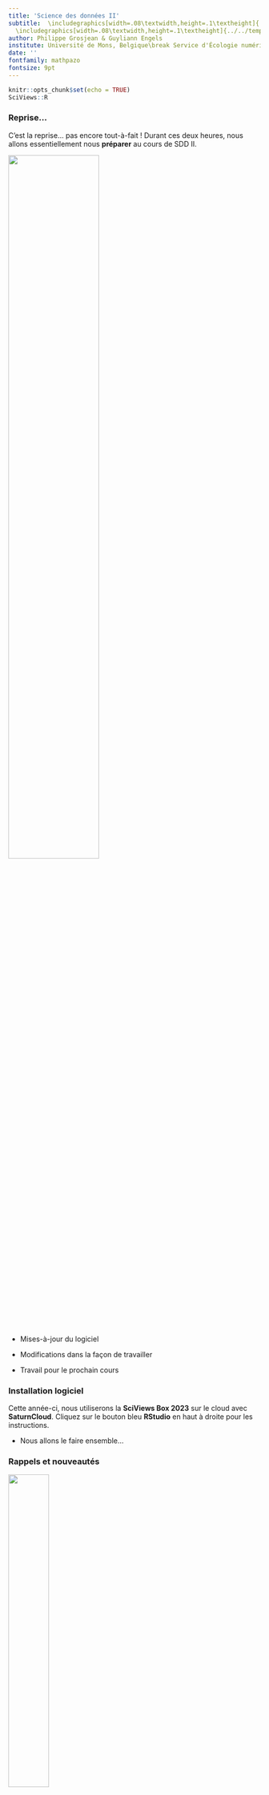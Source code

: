 ```yaml
---
title: 'Science des données II'
subtitle:  \includegraphics[width=.08\textwidth,height=.1\textheight]{../../template/biodatascience.png}
  \includegraphics[width=.08\textwidth,height=.1\textheight]{../../template/SciViews-logo.pdf} \vfill Reprise et installation du logiciel
author: Philippe Grosjean & Guyliann Engels 
institute: Université de Mons, Belgique\break Service d'Écologie numérique\break \includegraphics[width=.08\textwidth,height=.1\textheight]{../../template/EcoNum-logo.pdf} \break \url{https://wp.sciviews.org} \break \url{sdd@sciviews.org}
date: ''
fontfamily: mathpazo
fontsize: 9pt
---
```


```r
knitr::opts_chunk$set(echo = TRUE)
SciViews::R
```

### Reprise...

C'est la reprise... pas encore tout-à-fait ! Durant ces deux heures, nous allons essentiellement nous **préparer** au cours de SDD II.

\center

![](figures/start.jpg){width="60%"}

-   Mises-à-jour du logiciel

-   Modifications dans la façon de travailler

-   Travail pour le prochain cours

### Installation logiciel

Cette année-ci, nous utiliserons la **SciViews Box 2023** sur le cloud avec **SaturnCloud**. Cliquez sur le bouton bleu **RStudio** en haut à droite pour les instructions.

-   Nous allons le faire ensemble...

### Rappels et nouveautés

\center

![](figures/change.jpg){width="40%"}

-   **Séances assimilées à des TP**. Obligatoires. Si conflit avec un autre TP **obligatoire**, choix à votre jugement. Dans ce cas, *obligatoirement prévenir et rattraper la matière = travail à faire en plus entre l'heure du midi !*

-   **Les présences sont enregistrées**. Les absences doivent être justifiées (certificat médical). Trop d'absences injustifiées ? Vous n'obtiendrez pas de note pour votre travail.

-   **Pas d'examen en session** et **pas d'examen en seconde session** Mais il faut respecter le rythme du cours *(étudier d'avance la matière et faire les exercices H5P, Shiny et Learnr)*.

### Préparation pour le prochain cours

\center

![](figures/notes.jpg){width="40%"}

-   Revoir ce qui n'était pas compris

-   Se mettre à jour pour ceux qui ne le sont pas

-   Préparer **tout** le module 1 (dorénavant, la préparation pour le début de semaine inclut *toute* la matière du module, sauf indications particulières)

**Ressources utiles :**

-   Site web du cours : <https://wp.sciviews.org/>
-   Cette présentation : <https://github.com/BioDataScience-Course/sdd_lessons/tree/2023-2024/B00/presentations>
